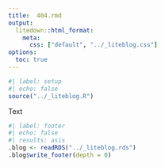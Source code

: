 ```yaml
---
title:  404.rmd
output:
  litedown::html_format:
    meta:
      css: ["default", "../_liteblog.css"]
options:
  toc: true
---
```


```r
#| label: setup
#| echo: false
source("../_liteblog.R")
```

Text

```r
#| label: footer
#| echo: false
#| results: asis
.blog <- readRDS("../_liteblog.rds")
.blog$write_footer(depth = 0)
```

